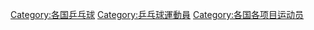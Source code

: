 {{noteTA|G1=Table Tennis}}
{{Categories by country|nocat}}
{{Parent category}}
{{Commonscat|Table tennis players by country}}

[[Category:各国乒乓球|Category:各国乒乓球]]
[[Category:乒乓球運動員|Category:乒乓球運動員]]
[[Category:各国各项目运动员|Category:各国各项目运动员]]